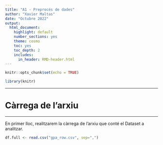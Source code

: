 ```yaml
---
title: "A1 - Preprocés de dades"
author: "Xavier Maltas"
date: "Octubre 2022"
output: 
  html_document:
    highlight: default
    number_sections: yes
    theme: cosmo
    toc: yes
    toc_depth: 2
    includes:
      in_header: RMD-header.html
---
```


```r
knitr::opts_chunk$set(echo = TRUE)
```

```r
library(knitr)
```

******
# Càrrega de l'arxiu
******

En primer lloc, realitzarem la càrrega de l'arxiu que conté el Dataset a analitzar. 

```r
df.full <- read.csv("gpa_row.csv", sep=",")
```

